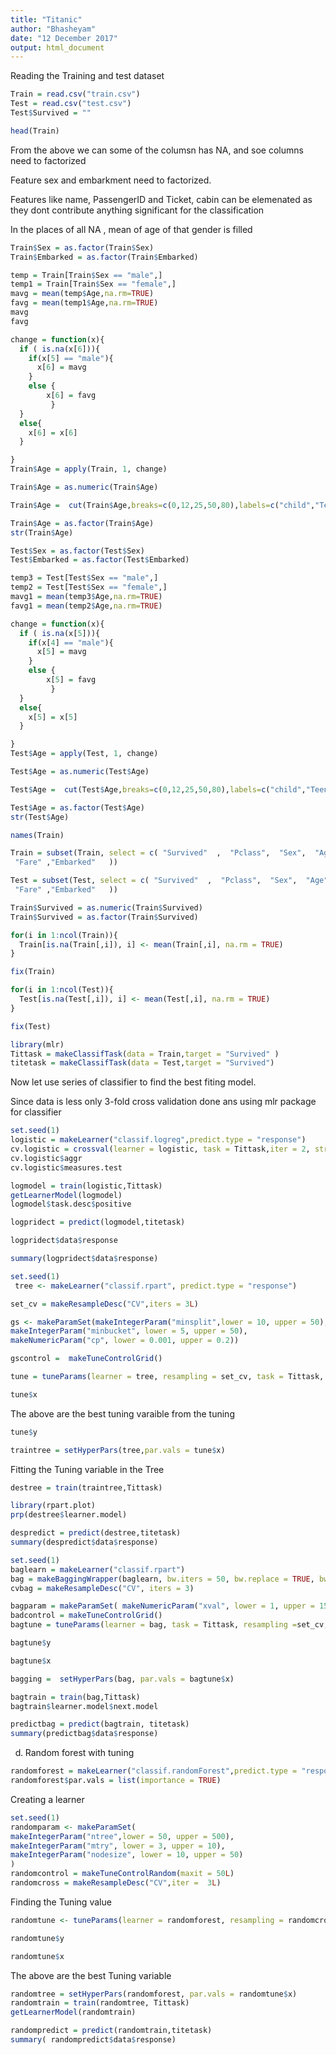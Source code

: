 ```yaml
---
title: "Titanic"
author: "Bhasheyam"
date: "12 December 2017"
output: html_document
---
```


Reading the Training and test dataset

```r
Train = read.csv("train.csv")
Test = read.csv("test.csv")
Test$Survived = ""
```



```r
head(Train)
```

From the above we can some of the columsn has NA, and soe columns need to factorized

Feature sex and embarkment need to factorized.

Features like name, PassengerID and Ticket, cabin can be elemenated as they dont contribute anything significant for the classification


In the places of all NA , mean of age of that gender is filled

```r

Train$Sex = as.factor(Train$Sex)
Train$Embarked = as.factor(Train$Embarked)
```
```r


temp = Train[Train$Sex == "male",]
temp1 = Train[Train$Sex == "female",]
mavg = mean(temp$Age,na.rm=TRUE)
favg = mean(temp1$Age,na.rm=TRUE)
mavg
favg
```


```r

change = function(x){
  if ( is.na(x[6])){
    if(x[5] == "male"){
      x[6] = mavg
    }
    else {
        x[6] = favg
         }
  }
  else{
    x[6] = x[6]
  }

}
Train$Age = apply(Train, 1, change)
```
```r

Train$Age = as.numeric(Train$Age)
```

```r
Train$Age =  cut(Train$Age,breaks=c(0,12,25,50,80),labels=c("child","Teen","Adult","Aged"))

```
```r
Train$Age = as.factor(Train$Age)
str(Train$Age)
```


```r

Test$Sex = as.factor(Test$Sex)
Test$Embarked = as.factor(Test$Embarked)
```
```r


temp3 = Test[Test$Sex == "male",]
temp2 = Test[Test$Sex == "female",]
mavg1 = mean(temp3$Age,na.rm=TRUE)
favg1 = mean(temp2$Age,na.rm=TRUE)

```


```r

change = function(x){
  if ( is.na(x[5])){
    if(x[4] == "male"){
      x[5] = mavg
    }
    else {
        x[5] = favg
         }
  }
  else{
    x[5] = x[5]
  }

}
Test$Age = apply(Test, 1, change)
```
```r

Test$Age = as.numeric(Test$Age)
```

```r
Test$Age =  cut(Test$Age,breaks=c(0,12,25,50,80),labels=c("child","Teen","Adult","Aged"))

```
```r
Test$Age = as.factor(Test$Age)
str(Test$Age)
```
```r
names(Train)
```

```r
Train = subset(Train, select = c( "Survived"  ,  "Pclass",  "Sex",  "Age", "SibSp",  "Parch",      
 "Fare" ,"Embarked"   ))
```

```r
Test = subset(Test, select = c( "Survived"  ,  "Pclass",  "Sex",  "Age", "SibSp",  "Parch",      
 "Fare" ,"Embarked"   ))
```



```r
Train$Survived = as.numeric(Train$Survived)
Train$Survived = as.factor(Train$Survived)
```
```r
for(i in 1:ncol(Train)){
  Train[is.na(Train[,i]), i] <- mean(Train[,i], na.rm = TRUE)
}
```
```r
fix(Train)
```

```r
for(i in 1:ncol(Test)){
  Test[is.na(Test[,i]), i] <- mean(Test[,i], na.rm = TRUE)
}
```
```r
fix(Test)
```


```r
library(mlr)
Tittask = makeClassifTask(data = Train,target = "Survived" )
titetask = makeClassifTask(data = Test,target = "Survived")
```

Now let use series of classifier to find the best fiting model.

Since data is less only 3-fold cross validation done ans using mlr package for classifier

```r
set.seed(1)
logistic = makeLearner("classif.logreg",predict.type = "response")
cv.logistic = crossval(learner = logistic, task = Tittask,iter = 2, stratify = TRUE,measures = acc,show.info = F)
cv.logistic$aggr
cv.logistic$measures.test
```





```r
logmodel = train(logistic,Tittask)
getLearnerModel(logmodel)
logmodel$task.desc$positive
```

```r
logpridect = predict(logmodel,titetask)

logpridect$data$response
```
```r
summary(logpridect$data$response)
```

```r
set.seed(1)
 tree <- makeLearner("classif.rpart", predict.type = "response")
```

```r
set_cv = makeResampleDesc("CV",iters = 3L)

```


```r
gs <- makeParamSet(makeIntegerParam("minsplit",lower = 10, upper = 50),
makeIntegerParam("minbucket", lower = 5, upper = 50),
makeNumericParam("cp", lower = 0.001, upper = 0.2))
```

```r
gscontrol =  makeTuneControlGrid()
```
```r
tune = tuneParams(learner = tree, resampling = set_cv, task = Tittask, par.set = gs, control = gscontrol, measures = acc)
```
```r
tune$x
```
The above are the best tuning varaible from the tuning
```r
tune$y

```
```r
traintree = setHyperPars(tree,par.vals = tune$x)
```

Fitting the Tuning variable in the Tree

```r
destree = train(traintree,Tittask)

```
```r
library(rpart.plot)
prp(destree$learner.model)
```

```r
despredict = predict(destree,titetask)
summary(despredict$data$response)
```



```r
set.seed(1)
baglearn = makeLearner("classif.rpart")
bag = makeBaggingWrapper(baglearn, bw.iters = 50, bw.replace = TRUE, bw.size = 0.8, bw.feats = 3/4)
cvbag = makeResampleDesc("CV", iters = 3)

```
```r
bagparam = makeParamSet( makeNumericParam("xval", lower = 1, upper = 15))
badcontrol = makeTuneControlGrid()
bagtune = tuneParams(learner = bag, task = Tittask, resampling =set_cv,par.set = bagparam,control = badcontrol, measures = acc )
```


```r
bagtune$y
```
```r
bagtune$x
```
```r
bagging =  setHyperPars(bag, par.vals = bagtune$x)
```




```r
bagtrain = train(bag,Tittask)
bagtrain$learner.model$next.model
```
```r
predictbag = predict(bagtrain, titetask)
summary(predictbag$data$response)

```



d. Random forest with tuning


```r

randomforest = makeLearner("classif.randomForest",predict.type = "response", par.vals = list(ntree = 200, mtry = 3))
randomforest$par.vals = list(importance = TRUE)

```


Creating a learner
```r
set.seed(1)
randomparam <- makeParamSet(
makeIntegerParam("ntree",lower = 50, upper = 500),
makeIntegerParam("mtry", lower = 3, upper = 10),
makeIntegerParam("nodesize", lower = 10, upper = 50)
)
randomcontrol = makeTuneControlRandom(maxit = 50L)
randomcross = makeResampleDesc("CV",iter =  3L)
```


Finding the Tuning value

```r
randomtune <- tuneParams(learner = randomforest, resampling = randomcross, task = Tittask, par.set = randomparam, control = randomcontrol, measures = acc)

```

```r
randomtune$y
```


```r
randomtune$x
```
The above are the best Tuning variable

```r
randomtree = setHyperPars(randomforest, par.vals = randomtune$x)
randomtrain = train(randomtree, Tittask)
getLearnerModel(randomtrain)

```



```r
randompredict = predict(randomtrain,titetask)
summary( randompredict$data$response)
```



















